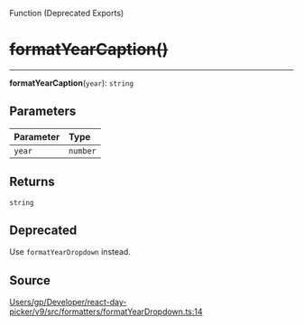 <SectionTitle>Function (Deprecated Exports)</SectionTitle>

# ~~formatYearCaption()~~

<Description>

</Description>

---

<a id="undefined" name="undefined"></a>

<SignatureMemberIdentifier>**formatYearCaption**(`year`): `string`</SignatureMemberIdentifier>

## Parameters

| Parameter | Type |
| :------ | :------ |
| `year` | `number` |

## Returns

`string`

## Deprecated

Use `formatYearDropdown` instead.

## Source

[Users/gp/Developer/react-day-picker/v9/src/formatters/formatYearDropdown.ts:14](https://github.com/gpbl/react-day-picker/blob/next/src/formatters/formatYearDropdown.ts#L14)
